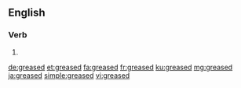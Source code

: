 ==English==

===Verb===
{{head|en|verb form}}

# {{en-past of|grease}}

[[de:greased]]
[[et:greased]]
[[fa:greased]]
[[fr:greased]]
[[ku:greased]]
[[mg:greased]]
[[ja:greased]]
[[simple:greased]]
[[vi:greased]]